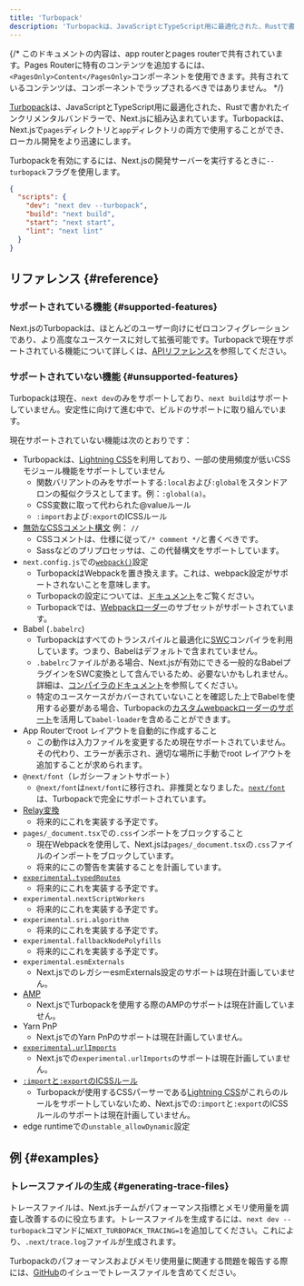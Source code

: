 ```yaml
---
title: 'Turbopack'
description: 'Turbopackは、JavaScriptとTypeScript用に最適化された、Rustで書かれたインクリメンタルバンドラーで、Next.jsに組み込まれています。'
---
```


{/* このドキュメントの内容は、app routerとpages routerで共有されています。Pages Routerに特有のコンテンツを追加するには、`<PagesOnly>Content</PagesOnly>`コンポーネントを使用できます。共有されているコンテンツは、コンポーネントでラップされるべきではありません。 */}

[Turbopack](https://turbo.build/pack)は、JavaScriptとTypeScript用に最適化された、Rustで書かれたインクリメンタルバンドラーで、Next.jsに組み込まれています。Turbopackは、Next.jsで`pages`ディレクトリと`app`ディレクトリの両方で使用することができ、ローカル開発をより迅速にします。

Turbopackを有効にするには、Next.jsの開発サーバーを実行するときに`--turbopack`フラグを使用します。

```json title="package.json" highlight={3}
{
  "scripts": {
    "dev": "next dev --turbopack",
    "build": "next build",
    "start": "next start",
    "lint": "next lint"
  }
}
```

## リファレンス {#reference}

### サポートされている機能 {#supported-features}

Next.jsのTurbopackは、ほとんどのユーザー向けにゼロコンフィグレーションであり、より高度なユースケースに対して拡張可能です。Turbopackで現在サポートされている機能について詳しくは、[APIリファレンス](/docs/app/api-reference/config/next-config-js/turbo)を参照してください。

### サポートされていない機能 {#unsupported-features}

Turbopackは現在、`next dev`のみをサポートしており、`next build`はサポートしていません。安定性に向けて進む中で、ビルドのサポートに取り組んでいます。

現在サポートされていない機能は次のとおりです：

- Turbopackは、[Lightning CSS](https://lightningcss.dev/)を利用しており、一部の使用頻度が低いCSSモジュール機能をサポートしていません
  - 関数バリアントのみをサポートする`:local`および`:global`をスタンドアロンの擬似クラスとしてます。例：`:global(a)`。
  - CSS変数に取って代わられた@valueルール
  - `:import`および`:export`のICSSルール
- [無効なCSSコメント構文](https://stackoverflow.com/questions/51843506/are-double-slash-comments-valid-in-css) 例： `//`
  - CSSコメントは、仕様に従って`/* comment */`と書くべきです。
  - Sassなどのプリプロセッサは、この代替構文をサポートしています。
- `next.config.js`での[`webpack()`](/docs/app/api-reference/config/next-config-js/webpack)設定
  - TurbopackはWebpackを置き換えます。これは、webpack設定がサポートされないことを意味します。
  - Turbopackの設定については、[ドキュメント](/docs/app/api-reference/config/next-config-js/turbo)をご覧ください。
  - Turbopackでは、[Webpackローダー](/docs/app/api-reference/config/next-config-js/turbo#configuring-webpack-loaders)のサブセットがサポートされています。
- Babel (`.babelrc`)
  - Turbopackはすべてのトランスパイルと最適化に[SWC](/docs/architecture/nextjs-compiler#why-swc)コンパイラを利用しています。つまり、Babelはデフォルトで含まれていません。
  - `.babelrc`ファイルがある場合、Next.jsが有効にできる一般的なBabelプラグインをSWC変換として含んでいるため、必要ないかもしれません。詳細は、[コンパイラのドキュメント](/docs/architecture/nextjs-compiler#supported-features)を参照してください。
  - 特定のユースケースがカバーされていないことを確認した上でBabelを使用する必要がある場合、Turbopackの[カスタムwebpackローダーのサポート](/docs/app/api-reference/config/next-config-js/turbo#configuring-webpack-loaders)を活用して`babel-loader`を含めることができます。
- App Routerでroot レイアウトを自動的に作成すること
  - この動作は入力ファイルを変更するため現在サポートされていません。その代わり、エラーが表示され、適切な場所に手動でroot レイアウトを追加することが求められます。
- `@next/font`（レガシーフォントサポート）
  - `@next/font`は`next/font`に移行され、非推奨となりました。[`next/font`](/docs/app/building-your-application/optimizing/fonts)は、Turbopackで完全にサポートされています。
- [Relay変換](/docs/architecture/nextjs-compiler#relay)
  - 将来的にこれを実装する予定です。
- `pages/_document.tsx`での`.css`インポートをブロックすること
  - 現在Webpackを使用して、Next.jsは`pages/_document.tsx`の`.css`ファイルのインポートをブロックしています。
  - 将来的にこの警告を実装することを計画しています。
- [`experimental.typedRoutes`](/docs/app/api-reference/config/next-config-js/typedRoutes)
  - 将来的にこれを実装する予定です。
- `experimental.nextScriptWorkers`
  - 将来的にこれを実装する予定です。
- `experimental.sri.algorithm`
  - 将来的にこれを実装する予定です。
- `experimental.fallbackNodePolyfills`
  - 将来的にこれを実装する予定です。
- `experimental.esmExternals`
  - Next.jsでのレガシーesmExternals設定のサポートは現在計画していません。
- [AMP](https://nextjs.org/docs/canary/pages/building-your-application/configuring/amp)
  - Next.jsでTurbopackを使用する際のAMPのサポートは現在計画していません。
- Yarn PnP
  - Next.jsでのYarn PnPのサポートは現在計画していません。
- [`experimental.urlImports`](/docs/app/api-reference/config/next-config-js/urlImports)
  - Next.jsでの`experimental.urlImports`のサポートは現在計画していません。
- [`:import`と`:export`のICSSルール](https://github.com/css-modules/icss)
  - Turbopackが使用するCSSパーサーである[Lightning CSS](https://lightningcss.dev/css-modules.html)がこれらのルールをサポートしていないため、Next.jsでの`:import`と`:export`のICSSルールのサポートは現在計画していません。
- edge runtimeでの`unstable_allowDynamic`設定

## 例 {#examples}

### トレースファイルの生成 {#generating-trace-files}

トレースファイルは、Next.jsチームがパフォーマンス指標とメモリ使用量を調査し改善するのに役立ちます。トレースファイルを生成するには、`next dev --turbopack`コマンドに`NEXT_TURBOPACK_TRACING=1`を追加してください。これにより、`.next/trace.log`ファイルが生成されます。

Turbopackのパフォーマンスおよびメモリ使用量に関連する問題を報告する際には、[GitHub](https://github.com/vercel/next.js)のイシューでトレースファイルを含めてください。
